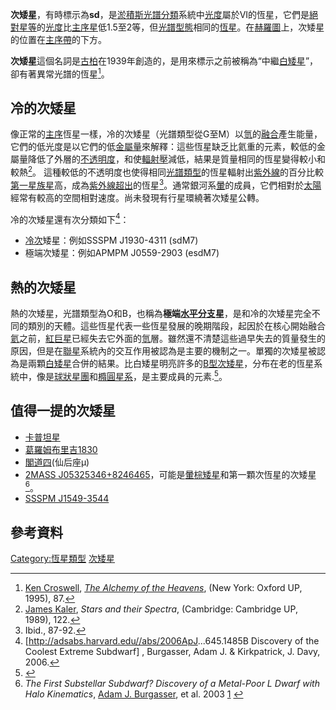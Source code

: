 {{star nav}}
'''次矮星'''，有時標示為'''sd'''，是[[恆星光譜#耶基斯光譜分類|淤積斯光譜分類]]系統中[[恆星光譜|光度]]屬於VI的恆星，它們是[[絕對星等|絕對星等]]的[[光度|光度]]比[[主序星|主序星]]低1.5至2等，但[[恆星光譜|光譜型態]]相同的[[恆星|恆星]]。在[[赫羅圖|赫羅圖]]上，次矮星的位置在[[主序帶|主序帶]]的下方。

'''次矮星'''這個名詞是[[杰拉德·柯伊伯|古柏]]在1939年創造的，是用來標示之前被稱為“中繼[[白矮星|白矮星]]”，卻有著異常光譜的恆星<ref>[[Ken_Croswell|Ken Croswell]], ''[[The_Alchemy_of_the_Heavens|The Alchemy of the Heavens]]'', (New York: Oxford UP, 1995), 87.</ref>。

== 冷的次矮星 ==
像正常的[[主序帶|主序]]恆星一樣，冷的次矮星（光譜類型從G至M）以[[氫|氫]]的[[核融合|融合]]產生能量，它們的低光度是以它們的低[[金屬量|金屬量]]來解釋：這些恆星缺乏比氦重的元素，較低的金屬量降低了外層的[[不透明度_(光學)|不透明度]]，和使[[輻射壓|輻射壓]]減低，結果是質量相同的恆星變得較小和較熱<ref>[[James_Kaler|James Kaler]], ''Stars and their Spectra'', (Cambridge: Cambridge UP, 1989), 122.</ref>。
這種較低的不透明度也使得相同[[光譜類型|光譜類型]]的恆星輻射出[[紫外線|紫外線]]的百分比較[[金屬量#第一星族星|第一星族星]]高，成為[[紫外線超出|紫外線超出]]的恆星<ref>Ibid., 87-92.</ref>。通常銀河系[[星系暈|暈]]的成員，它們相對於[[太陽|太陽]]經常有較高的空間相對速度。尚未發現有行星環繞著次矮星公轉。

冷的次矮星還有次分類如下<ref>[http://adsabs.harvard.edu//abs/2006ApJ...645.1485B Discovery of the Coolest Extreme Subdwarf] {{Wayback|url=http://adsabs.harvard.edu//abs/2006ApJ...645.1485B |date=20190606112531 }}, Burgasser, Adam J. & Kirkpatrick, J. Davy, 2006.</ref>：
*[[冷次|冷次]]矮星：例如SSSPM J1930-4311 (sdM7)
*極端次矮星：例如APMPM J0559-2903 (esdM7)

== 熱的次矮星 ==
熱的次矮星，光譜類型為O和B，也稱為'''極端[[水平分支|水平分支]]星'''，是和冷的次矮星完全不同的類別的天體。這些恆星代表一些恆星發展的晚期階段，起因於在核心開始融合[[氦|氦]]之前，[[紅巨星|紅巨星]]已經失去它外面的[[氫|氫]]層。雖然還不清楚這些過早失去的質量發生的原因，但是在[[聯星|聯星]]系統內的交互作用被認為是主要的機制之一。單獨的次矮星被認為是兩顆[[白矮星|白矮星]]合併的結果。比白矮星明亮許多的[[B型次矮星|B型次矮星]]，分布在老的恆星系統中，像是[[球狀星團|球狀星團]]和[[橢圓星系|橢圓星系]]，是主要成員的元素.<ref>{{cite journal|url=http://www.ias.ac.in/jaa/junsep2005/index.html|author=Jeffery, C. S.|title=Pulsations in Subdwarf B Stars|journal=[[Journal_of_Astrophysics_and_Astronomy|Journal of Astrophysics and Astronomy]]|volume=26|pages=261|year=2005|doi=10.1007/BF02702334|access-date=2009-09-03|archive-date=2019-07-20|archive-url=https://web.archive.org/web/20190720082835/https://www.ias.ac.in/jaa/junsep2005/index.html|dead-url=no}}</ref>。

== 值得一提的次矮星 ==
*[[卡普坦星|卡普坦星]]
*[[葛羅姆布里吉1830|葛羅姆布里吉1830]]
*[[閣道四|閣道四]](仙后座μ)
*[[2MASS_J05325346+8246465|2MASS J05325346+8246465]]，可能是[[星系暈|暈]][[棕矮星|棕矮星]]和第一顆次恆星的次矮星<ref>''The First Substellar Subdwarf?  Discovery of a Metal-Poor L Dwarf with Halo Kinematics'', [[Adam_J._Burgasser|Adam J. Burgasser]], et al. 2003 [http://research.amnh.org/~adam/papers/apj592_1186.pdf] {{Wayback|url=http://research.amnh.org/~adam/papers/apj592_1186.pdf |date=20060829185644 }}</ref>。
*[[SSSPM_J1549-3544|SSSPM J1549-3544]]

== 參考資料 ==
<references/>

[[Category:恆星類型|Category:恆星類型]]
[[Category:次矮星|]]

{{恆星}}